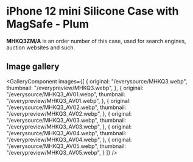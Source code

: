 
# iPhone 12 mini Silicone Case with MagSafe - Plum

<Callout type='info' emoji='👉🏻'>**MHKQ3ZM/A** is an order number of this case, used for search engines, auction websites and such.</Callout>

## Image gallery

<GalleryComponent
    images={[
      {
        original: "/everysource/MHKQ3.webp",
        thumbnail: "/everypreview/MHKQ3.webp",
      },
      {
        original: "/everysource/MHKQ3_AV01.webp",
        thumbnail: "/everypreview/MHKQ3_AV01.webp",
      },
      {
        original: "/everysource/MHKQ3_AV02.webp",
        thumbnail: "/everypreview/MHKQ3_AV02.webp",
      },
      {
        original: "/everysource/MHKQ3_AV03.webp",
        thumbnail: "/everypreview/MHKQ3_AV03.webp",
      },
      {
        original: "/everysource/MHKQ3_AV04.webp",
        thumbnail: "/everypreview/MHKQ3_AV04.webp",
      },
      {
        original: "/everysource/MHKQ3_AV05.webp",
        thumbnail: "/everypreview/MHKQ3_AV05.webp",
      }
    ]}
  />
